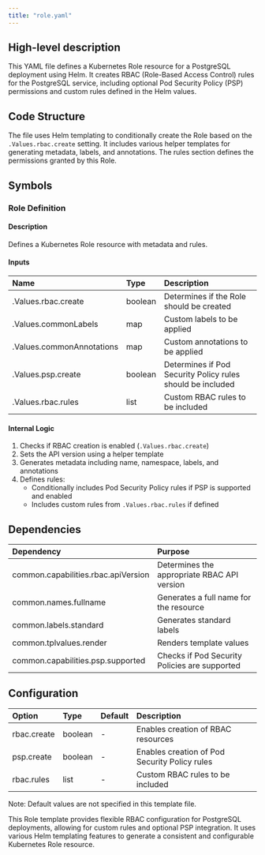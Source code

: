 ```yaml
---
title: "role.yaml"
---
```


## High-level description
This YAML file defines a Kubernetes Role resource for a PostgreSQL deployment using Helm. It creates RBAC (Role-Based Access Control) rules for the PostgreSQL service, including optional Pod Security Policy (PSP) permissions and custom rules defined in the Helm values.

## Code Structure
The file uses Helm templating to conditionally create the Role based on the `.Values.rbac.create` setting. It includes various helper templates for generating metadata, labels, and annotations. The rules section defines the permissions granted by this Role.

## Symbols

### Role Definition
#### Description
Defines a Kubernetes Role resource with metadata and rules.

#### Inputs
| Name | Type | Description |
|:-----|:-----|:------------|
| .Values.rbac.create | boolean | Determines if the Role should be created |
| .Values.commonLabels | map | Custom labels to be applied |
| .Values.commonAnnotations | map | Custom annotations to be applied |
| .Values.psp.create | boolean | Determines if Pod Security Policy rules should be included |
| .Values.rbac.rules | list | Custom RBAC rules to be included |

#### Internal Logic
1. Checks if RBAC creation is enabled (`.Values.rbac.create`)
2. Sets the API version using a helper template
3. Generates metadata including name, namespace, labels, and annotations
4. Defines rules:
   - Conditionally includes Pod Security Policy rules if PSP is supported and enabled
   - Includes custom rules from `.Values.rbac.rules` if defined

## Dependencies
| Dependency | Purpose |
|:-----------|:--------|
| common.capabilities.rbac.apiVersion | Determines the appropriate RBAC API version |
| common.names.fullname | Generates a full name for the resource |
| common.labels.standard | Generates standard labels |
| common.tplvalues.render | Renders template values |
| common.capabilities.psp.supported | Checks if Pod Security Policies are supported |

## Configuration
| Option | Type | Default | Description |
|:-------|:-----|:--------|:------------|
| rbac.create | boolean | - | Enables creation of RBAC resources |
| psp.create | boolean | - | Enables creation of Pod Security Policy rules |
| rbac.rules | list | - | Custom RBAC rules to be included |

Note: Default values are not specified in this template file.

This Role template provides flexible RBAC configuration for PostgreSQL deployments, allowing for custom rules and optional PSP integration. It uses various Helm templating features to generate a consistent and configurable Kubernetes Role resource.